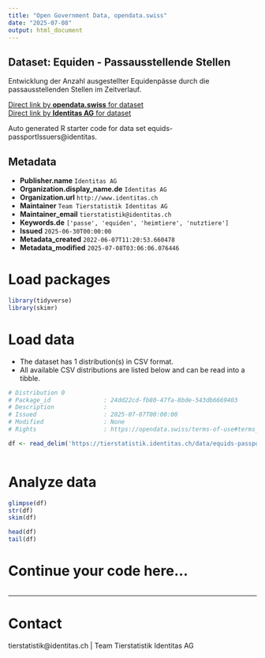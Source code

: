 ```yaml
---
title: "Open Government Data, opendata.swiss"
date: "2025-07-08"
output: html_document
---
```


## Dataset: Equiden - Passausstellende Stellen

Entwicklung der Anzahl ausgestellter Equidenpässe durch die passausstellenden Stellen im Zeitverlauf.

[Direct link by **opendata.swiss** for dataset](https://opendata.swiss/de/dataset/equiden-passausstellende-stellen)<br>
[Direct link by **Identitas AG** for dataset](https://tierstatistik.identitas.ch/)

Auto generated R starter code for data set equids-passportIssuers@identitas.

## Metadata

- **Publisher.name** `Identitas AG`
- **Organization.display_name.de** `Identitas AG`
- **Organization.url** `http://www.identitas.ch`
- **Maintainer** `Team Tierstatistik Identitas AG`
- **Maintainer_email** `tierstatistik@identitas.ch`
- **Keywords.de** `['passe', 'equiden', 'heimtiere', 'nutztiere']`
- **Issued** `2025-06-30T00:00:00`
- **Metadata_created** `2022-06-07T11:20:53.660478`
- **Metadata_modified** `2025-07-08T03:06:06.076446`


# Load packages

```r

library(tidyverse)
library(skimr)

```

# Load data

-   The dataset has 1 distribution(s) in CSV format.
-   All available CSV distributions are listed below and can be read into a tibble.

```r

# Distribution 0
# Package_id               : 24dd22cd-fb80-47fa-8bde-543db6669403
# Description              : 
# Issued                   : 2025-07-07T00:00:00
# Modified                 : None
# Rights                   : https://opendata.swiss/terms-of-use#terms_by

df <- read_delim('https://tierstatistik.identitas.ch/data/equids-passportIssuers.csv')



```

# Analyze data

```r

glimpse(df)
str(df)
skim(df)

head(df)
tail(df)

```

# Continue your code here...

```r

```

------------------------------------------------------------------------

# Contact

tierstatistik@identitas.ch | Team Tierstatistik Identitas AG

